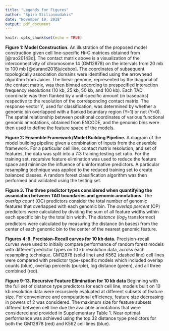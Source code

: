 ```yaml
---
title: "Legends for Figures"
author: "Spiro Stilianoudakis"
date: "November 19, 2018"
output: pdf_document
---
```


```r
knitr::opts_chunk$set(echo = TRUE)
```

**Figure 1: Model Construction.** An illustration of the proposed model construction given cell line-specific Hi-C matrices obtained from [@rao20143d]. The contact matrix above is a visualization of the interconnectivity of chromosome 14 (GM12878) on the intervals from 20 mb to 100 mb [@durand2016juicebox]. The coordinates of subsequent topologically association domains were identified using the arrowhead algorithm from Juicer. The linear genome, represented by the diagonal of the contact matrix, was then binned according to prespecified interaction frequency resolutions (10 kb, 25 kb, 50 kb, and 100 kb). Each TAD coordinate was then flanked by a unit-specific amount (in basepairs) respective to the resolution of the corresponding contact matrix. The response vector Y, used for classification, was determined by whether a genomic bin overlapped with a flanked boundary region (Y=1) or not (Y=0). The spatial relationship between positional coordinates of various functional genomic annotations, obtained from ENCODE, and the genomic bins were then used to define the feature space of the models.

**Figure 2: Ensemble Framework/Model Building Pipeline.** A diagram of the model building pipeline given a combination of inputs from the ensemble framework. For a particular cell line, contact matrix resolution, and set of features, the data was split into a 7:3 training:testing set ratio.  For the training set, recursive feature elimination was used to reduce the feature space and minimize the influence of uninformative predictors. A particular resampling technique was applied to the reduced training set to create balanced classes. A random forest classification algorithm was then performed and validated using the testing set.

**Figure 3. The three predictor types considered when quantifying the association between TAD boundaries and genomic annotations.** The _overlap count_ (OC) predictors consider the total number of genomic features that overlapped with each genomic bin. The _overlap percent_ (OP) predictors were calculated by dividing the sum of all feature widths within each specific bin by the total bin width. The _distance_ ($log_{2}$ transformed) predictors were calculated by measuring the distance (in bases) from the center of each genomic bin to the center of the nearest genomic feature.

**Figures 4-8. Precision-Recall curves for 10 kb data.** Precision-recall curves were used to initially compare performance of random forest models with different predictor types on 10 kb resolution data, across each resampling technique. GM12878 (solid line) and K562 (dashed line) cell lines were compared with predictor type-specific models which included overlap counts (blue), overlap percents (purple), log distance (green), and all three combined (red). 

**Figure 9-13. Recursive Feature Elimination for 10 kb data** Beginning with the full set of distance type predictors for each cell line, models built on 10 kb resolution data were recursively evaluated at different subsets of feature size. For convenience and computational efficiency, feature size decreasing in powers of 2 was considered. The maximum size for feature subsets differed between cell line due the available annotations that were considered and provided in Supplementary Table 1. Near optimal performance was achieved using the top 32 distance type predictors for both the GM12878 (red) and K562 cell lines (blue).




